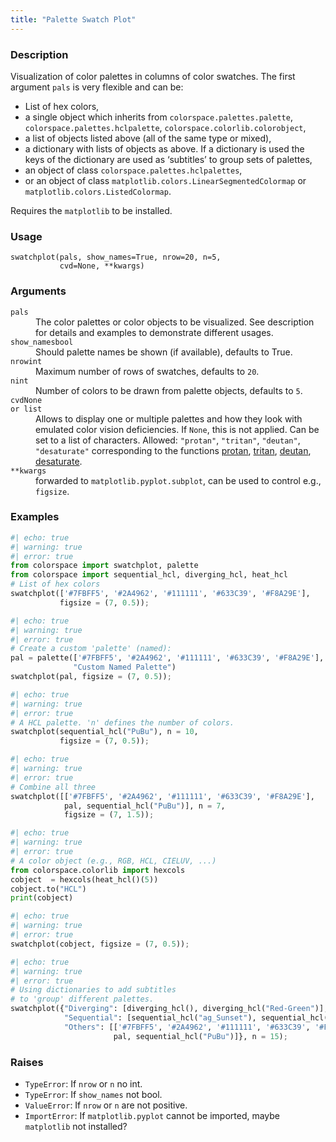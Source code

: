 ```yaml
---
title: "Palette Swatch Plot"
---
```


### Description

Visualization of color palettes in columns of color swatches.
The first argument `pals` is very flexible and can be:

* List of hex colors,
* a single object which inherits from `colorspace.palettes.palette`,
    `colorspace.palettes.hclpalette`,
    `colorspace.colorlib.colorobject`,
* a list of objects listed above (all of the same type or mixed),
* a dictionary with lists of objects as above. If a dictionary is used
    the keys of the dictionary are used as 'subtitles' to group sets
    of palettes,
* an object of class `colorspace.palettes.hclpalettes`,
* or an object of class `matplotlib.colors.LinearSegmentedColormap` or
    `matplotlib.colors.ListedColormap`.

Requires the `matplotlib` to be installed.

### Usage

<pre><code class='language-python'>swatchplot(pals, show_names=True, nrow=20, n=5,<br/>           cvd=None, **kwargs)</code></pre>

### Arguments

<dl class="pyp-list param-list">
  <dt style = "white-space: nowrap; font-family: monospace; vertical-align: top">
   <code id="colorspace.swatchplot.swatchplot:pals">pals</code>
  </dt>
 <dd>The color palettes or color objects to be visualized.
See description for details and examples to demonstrate different
usages.</dd>
  <dt style = "white-space: nowrap; font-family: monospace; vertical-align: top">
   <code id="colorspace.swatchplot.swatchplot:show_names">show_names</code><code class="argument-class">bool</code>
  </dt>
 <dd>Should palette names be shown (if available), defaults to True.</dd>
  <dt style = "white-space: nowrap; font-family: monospace; vertical-align: top">
   <code id="colorspace.swatchplot.swatchplot:nrow">nrow</code><code class="argument-class">int</code>
  </dt>
 <dd>Maximum number of rows of swatches, defaults to `20`.</dd>
  <dt style = "white-space: nowrap; font-family: monospace; vertical-align: top">
   <code id="colorspace.swatchplot.swatchplot:n">n</code><code class="argument-class">int</code>
  </dt>
 <dd>Number of colors to be drawn from palette objects, defaults to `5`.</dd>
  <dt style = "white-space: nowrap; font-family: monospace; vertical-align: top">
   <code id="colorspace.swatchplot.swatchplot:cvd">cvd</code><code class="argument-class">None or list</code>
  </dt>
 <dd>Allows to display one or multiple palettes and how they look
with emulated color vision deficiencies. If `None`, this is not applied.
Can be set to a list of characters. Allowed:
`"protan"`, `"tritan"`, `"deutan"`, `"desaturate"` corresponding to the functions
[protan](colorspace.CVD.protan.qmd),
[tritan](colorspace.CVD.tritan.qmd),
[deutan](colorspace.CVD.deutan.qmd),
[desaturate](colorspace.CVD.desaturate.qmd).</dd>
  <dt style = "white-space: nowrap; font-family: monospace; vertical-align: top">
   <code id="colorspace.swatchplot.swatchplot:**kwargs">**kwargs</code>
  </dt>
 <dd>forwarded to `matplotlib.pyplot.subplot`, can be used to control e.g.,
`figsize`.</dd>
</dl>

### Examples

```python
#| echo: true
#| warning: true
#| error: true
from colorspace import swatchplot, palette
from colorspace import sequential_hcl, diverging_hcl, heat_hcl
# List of hex colors
swatchplot(['#7FBFF5', '#2A4962', '#111111', '#633C39', '#F8A29E'],
           figsize = (7, 0.5));
```

```python
#| echo: true
#| warning: true
#| error: true
# Create a custom 'palette' (named):
pal = palette(['#7FBFF5', '#2A4962', '#111111', '#633C39', '#F8A29E'],
              "Custom Named Palette")
swatchplot(pal, figsize = (7, 0.5));
```

```python
#| echo: true
#| warning: true
#| error: true
# A HCL palette. 'n' defines the number of colors.
swatchplot(sequential_hcl("PuBu"), n = 10,
           figsize = (7, 0.5));
```

```python
#| echo: true
#| warning: true
#| error: true
# Combine all three
swatchplot([['#7FBFF5', '#2A4962', '#111111', '#633C39', '#F8A29E'],
            pal, sequential_hcl("PuBu")], n = 7,
            figsize = (7, 1.5));
```

```python
#| echo: true
#| warning: true
#| error: true
# A color object (e.g., RGB, HCL, CIELUV, ...)
from colorspace.colorlib import hexcols
cobject  = hexcols(heat_hcl()(5))
cobject.to("HCL")
print(cobject)
```

```python
#| echo: true
#| warning: true
#| error: true
swatchplot(cobject, figsize = (7, 0.5));
```

```python
#| echo: true
#| warning: true
#| error: true
# Using dictionaries to add subtitles
# to 'group' different palettes.
swatchplot({"Diverging": [diverging_hcl(), diverging_hcl("Red-Green")],
            "Sequential": [sequential_hcl("ag_Sunset"), sequential_hcl("OrRd")],
            "Others": [['#7FBFF5', '#2A4962', '#111111', '#633C39', '#F8A29E'],
                       pal, sequential_hcl("PuBu")]}, n = 15);
```




### Raises

<ul class="python-raises">
<li><code class="text-warning">TypeError</code>: If `nrow` or `n` no int.
<li><code class="text-warning">TypeError</code>: If `show_names` not bool.
<li><code class="text-warning">ValueError</code>: If `nrow` or `n` are not positive.
<li><code class="text-warning">ImportError</code>: If `matplotlib.pyplot` cannot be imported, maybe `matplotlib` not installed?
</ul>

